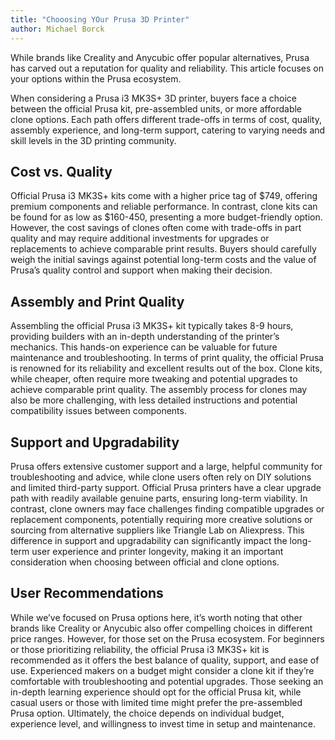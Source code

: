 ```yaml
---
title: "Chooosing YOur Prusa 3D Printer"
author: Michael Borck
---
```


While brands like Creality and Anycubic offer popular alternatives, Prusa has carved out a reputation for quality and reliability. This article focuses on your options within the Prusa ecosystem.

When considering a Prusa i3 MK3S+ 3D printer, buyers face a choice between the official Prusa kit, pre-assembled units, or more affordable clone options. Each path offers different trade-offs in terms of cost, quality, assembly experience, and long-term support, catering to varying needs and skill levels in the 3D printing community.

## Cost vs. Quality

Official Prusa i3 MK3S+ kits come with a higher price tag of $749, offering premium components and reliable performance. In contrast, clone kits can be found for as low as $160-450, presenting a more budget-friendly option. However, the cost savings of clones often come with trade-offs in part quality and may require additional investments for upgrades or replacements to achieve comparable print results. Buyers should carefully weigh the initial savings against potential long-term costs and the value of Prusa's quality control and support when making their decision.

## Assembly and Print Quality

Assembling the official Prusa i3 MK3S+ kit typically takes 8-9 hours, providing builders with an in-depth understanding of the printer's mechanics. This hands-on experience can be valuable for future maintenance and troubleshooting. In terms of print quality, the official Prusa is renowned for its reliability and excellent results out of the box. Clone kits, while cheaper, often require more tweaking and potential upgrades to achieve comparable print quality. The assembly process for clones may also be more challenging, with less detailed instructions and potential compatibility issues between components.

## Support and Upgradability

Prusa offers extensive customer support and a large, helpful community for troubleshooting and advice, while clone users often rely on DIY solutions and limited third-party support. Official Prusa printers have a clear upgrade path with readily available genuine parts, ensuring long-term viability. In contrast, clone owners may face challenges finding compatible upgrades or replacement components, potentially requiring more creative solutions or sourcing from alternative suppliers like Triangle Lab on Aliexpress. This difference in support and upgradability can significantly impact the long-term user experience and printer longevity, making it an important consideration when choosing between official and clone options.

## User Recommendations

While we've focused on Prusa options here, it's worth noting that other brands like Creality or Anycubic also offer compelling choices in different price ranges. However, for those set on the Prusa ecosystem. For beginners or those prioritizing reliability, the official Prusa i3 MK3S+ kit is recommended as it offers the best balance of quality, support, and ease of use. Experienced makers on a budget might consider a clone kit if they're comfortable with troubleshooting and potential upgrades. Those seeking an in-depth learning experience should opt for the official Prusa kit, while casual users or those with limited time might prefer the pre-assembled Prusa option. Ultimately, the choice depends on individual budget, experience level, and willingness to invest time in setup and maintenance.